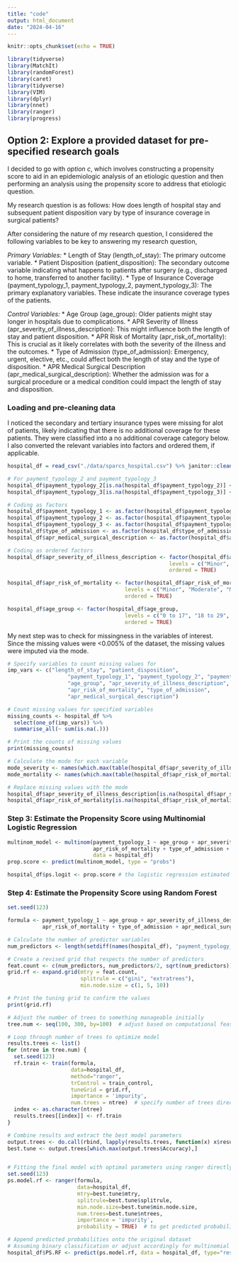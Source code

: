 ```yaml
---
title: "code"
output: html_document
date: "2024-04-16"
---
```


```r
knitr::opts_chunk$set(echo = TRUE)
```


```r
library(tidyverse)
library(MatchIt)
library(randomForest)
library(caret)
library(tidyverse)
library(VIM)
library(dplyr)
library(nnet)
library(ranger)
library(progress)

```


## Option 2: Explore a provided dataset for pre-specified research goals

I decided to go with *option c*, which involves constructing a propensity score to aid in an epidemiologic analysis of an etiologic question and then
performing an analysis using the propensity score to address that etiologic question.

My research question is as follows: How does length of hospital stay and subsequent patient disposition vary by type of insurance coverage in surgical patients?

After considering the nature of my research question, I considered the following variables to be key to answering my research question,

*Primary Variables:*
* Length of Stay (length_of_stay): The primary outcome variable.
* Patient Disposition (patient_disposition): The secondary outcome variable indicating what happens to patients after surgery (e.g., discharged to home, transferred to another facility).
* Type of Insurance Coverage (payment_typology_1, payment_typology_2, payment_typology_3): The primary explanatory variables. These indicate the insurance coverage types of the patients.

*Control Variables:*
* Age Group (age_group): Older patients might stay longer in hospitals due to complications.
* APR Severity of Illness (apr_severity_of_illness_description): This might influence both the length of stay and patient disposition.
* APR Risk of Mortality (apr_risk_of_mortality): This is crucial as it likely correlates with both the severity of the illness and the outcomes.
* Type of Admission (type_of_admission): Emergency, urgent, elective, etc., could affect both the length of stay and the type of disposition.
* APR Medical Surgical Description (apr_medical_surgical_description): Whether the admission was for a surgical procedure or a medical condition could impact the length of stay and disposition.


### Loading and pre-cleaning data

I noticed the secondary and tertiary insurance types were missing for alot of patients, likely indicating that there is no additional coverage for these patients. They were classified into a no additional coverage category below. I also converted the relevant variables into factors and ordered them, if applicable.
```r
hospital_df = read_csv("./data/sparcs_hospital.csv") %>% janitor::clean_names()

# For payment_typology_2 and payment_typology_3
hospital_df$payment_typology_2[is.na(hospital_df$payment_typology_2)] <- "No Additional Coverage"
hospital_df$payment_typology_3[is.na(hospital_df$payment_typology_3)] <- "No Additional Coverage"

# Coding as factors
hospital_df$payment_typology_1 <- as.factor(hospital_df$payment_typology_1)
hospital_df$payment_typology_2 <- as.factor(hospital_df$payment_typology_2)
hospital_df$payment_typology_3 <- as.factor(hospital_df$payment_typology_3)
hospital_df$type_of_admission <- as.factor(hospital_df$type_of_admission)
hospital_df$apr_medical_surgical_description <- as.factor(hospital_df$apr_medical_surgical_description)

# Coding as ordered factors
hospital_df$apr_severity_of_illness_description <- factor(hospital_df$apr_severity_of_illness_description, 
                                                   levels = c("Minor", "Moderate", "Major", "Extreme"), 
                                                   ordered = TRUE)

hospital_df$apr_risk_of_mortality <- factor(hospital_df$apr_risk_of_mortality, 
                                     levels = c("Minor", "Moderate", "Major", "Extreme"), 
                                     ordered = TRUE)

hospital_df$age_group <- factor(hospital_df$age_group, 
                                     levels = c("0 to 17", "18 to 29", "30 to 49", "50 to 69", "70 or Older" ), 
                                     ordered = TRUE)
```

My next step was to check for missingness in the variables of interest. Since the missing values were <0.005% of the dataset, the missing values were imputed via the mode.
```r
# Specify variables to count missing values for
imp_vars <- c("length_of_stay", "patient_disposition", 
                   "payment_typology_1", "payment_typology_2", "payment_typology_3",
                   "age_group", "apr_severity_of_illness_description",
                   "apr_risk_of_mortality", "type_of_admission", 
                   "apr_medical_surgical_description")

# Count missing values for specified variables
missing_counts <- hospital_df %>%
  select(one_of(imp_vars)) %>%
  summarise_all(~ sum(is.na(.)))

# Print the counts of missing values
print(missing_counts)

# Calculate the mode for each variable
mode_severity <- names(which.max(table(hospital_df$apr_severity_of_illness_description)))
mode_mortality <- names(which.max(table(hospital_df$apr_risk_of_mortality)))

# Replace missing values with the mode
hospital_df$apr_severity_of_illness_description[is.na(hospital_df$apr_severity_of_illness_description)] <- mode_severity
hospital_df$apr_risk_of_mortality[is.na(hospital_df$apr_risk_of_mortality)] <- mode_mortality

```


### Step 3: Estimate the Propensity Score using Multinomial Logistic Regression 
```r

multinom_model <- multinom(payment_typology_1 ~ age_group + apr_severity_of_illness_description + 
                           apr_risk_of_mortality + type_of_admission + apr_medical_surgical_description, 
                           data = hospital_df)
prop.score <- predict(multinom_model, type = "probs")

hospital_df$ps.logit <- prop.score # the logistic regression estimated PS

```


### Step 4: Estimate the Propensity Score using Random Forest
```r
set.seed(123)

formula <- payment_typology_1 ~ age_group + apr_severity_of_illness_description + 
           apr_risk_of_mortality + type_of_admission + apr_medical_surgical_description

# Calculate the number of predictor variables
num_predictors <- length(setdiff(names(hospital_df), "payment_typology_1"))

# Create a revised grid that respects the number of predictors
feat.count <- c(num_predictors, num_predictors/2, sqrt(num_predictors))
grid.rf <- expand.grid(mtry = feat.count,
                       splitrule = c("gini", "extratrees"),
                       min.node.size = c(1, 5, 10))

# Print the tuning grid to confirm the values
print(grid.rf)

# Adjust the number of trees to something manageable initially
tree.num <- seq(100, 300, by=100)  # adjust based on computational feasibility

# Loop through number of trees to optimize model
results.trees <- list()
for (ntree in tree.num) {
  set.seed(123)
  rf.train <- train(formula,
                    data=hospital_df,
                    method="ranger",
                    trControl = train_control,
                    tuneGrid = grid.rf,
                    importance = 'impurity',
                    num.trees = ntree)  # specify number of trees directly in the train function
  index <- as.character(ntree)
  results.trees[[index]] <- rf.train
}

# Combine results and extract the best model parameters
output.trees <- do.call(rbind, lapply(results.trees, function(x) x$results))
best.tune <- output.trees[which.max(output.trees$Accuracy),]


# Fitting the final model with optimal parameters using ranger directly
set.seed(123)
ps.model.rf <- ranger(formula,
                      data=hospital_df,
                      mtry=best.tune$mtry,
                      splitrule=best.tune$splitrule,
                      min.node.size=best.tune$min.node.size,
                      num.trees=best.tune$ntrees,
                      importance = 'impurity',
                      probability = TRUE)  # to get predicted probabilities

# Append predicted probabilities onto the original dataset
# Assuming binary classification or adjust accordingly for multinomial outcomes
hospital_df$PS.RF <- predict(ps.model.rf, data = hospital_df, type="response")$predictions[,2]

```
